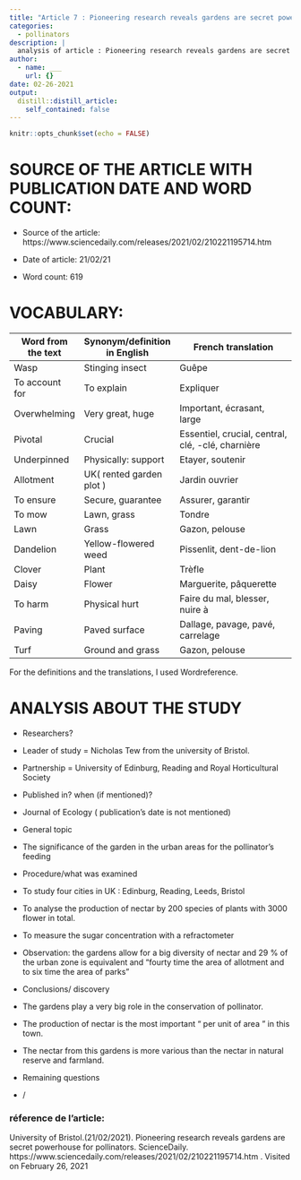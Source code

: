 ```yaml
---
title: "Article 7 : Pioneering research reveals gardens are secret powerhouse for pollinators"
categories:
  - pollinators
description: |
  analysis of article : Pioneering research reveals gardens are secret powerhouse for pollinators
author:
  - name: ___
    url: {}
date: 02-26-2021
output:
  distill::distill_article:
    self_contained: false
---
```


```r
knitr::opts_chunk$set(echo = FALSE)
```

# SOURCE OF THE ARTICLE WITH PUBLICATION DATE AND WORD COUNT: 

* Source of the article: https://www.sciencedaily.com/releases/2021/02/210221195714.htm 

* Date of article: 21/02/21

* Word count: 619

# VOCABULARY:

| **Word from the text** | **Synonym/definition in English** | **French translation**                            |
|------------------------|-----------------------------------|---------------------------------------------------|
| Wasp                   | Stinging insect                   | Guêpe                                             |
| To account for         | To explain                        | Expliquer                                         |
| Overwhelming           | Very great, huge                  | Important, écrasant, large                        |
| Pivotal                | Crucial                           | Essentiel, crucial, central, clé, -clé, charnière |
| Underpinned            | Physically: support               | Etayer, soutenir                                  |
| Allotment              | UK( rented garden plot )          | Jardin ouvrier                                    |
| To ensure              | Secure, guarantee                 | Assurer, garantir                                 |
| To mow                 | Lawn, grass                       | Tondre                                            |
| Lawn                   | Grass                             | Gazon, pelouse                                    |
| Dandelion              | Yellow-flowered weed              | Pissenlit, dent-de-lion                           |
| Clover                 | Plant                             | Trèfle                                            |
| Daisy                  | Flower                            | Marguerite, pâquerette                            |
| To harm                | Physical hurt                     | Faire du mal, blesser, nuire à                    |
| Paving                 | Paved surface                     | Dallage, pavage, pavé, carrelage                  |
| Turf                   | Ground and grass                  | Gazon, pelouse                                    |

For the definitions and the translations, I used Wordreference.

# ANALYSIS ABOUT THE STUDY

* Researchers?
 + Leader of study  = Nicholas Tew from the university of Bristol.
 + Partnership = University of Edinburg, Reading and Royal Horticultural Society




* Published in? when (if mentioned)? 
 + Journal of Ecology ( publication’s date is not mentioned)



* General topic
 + The significance of the garden in the urban areas for the pollinator’s feeding 



* Procedure/what was examined 
 + To study four cities in UK : Edinburg, Reading, Leeds, Bristol
 + To analyse the production of nectar by 200 species of plants with 3000 flower in total.
 + To measure the sugar concentration with a refractometer
 + Observation: the gardens allow for a big diversity of nectar and 29 % of the urban zone is equivalent and “fourty time the area of allotment and to six time the area of parks”



* Conclusions/ discovery 
 + The gardens play a very big role in the conservation of pollinator.
 + The production of nectar is the most important “ per unit of area ” in this town.
 + The nectar from this gardens is more various than the nectar in natural reserve and farmland.




* Remaining questions
 + /



### réference de l'article:

University of Bristol.(21/02/2021). Pioneering research reveals gardens are secret powerhouse for pollinators. ScienceDaily. https://www.sciencedaily.com/releases/2021/02/210221195714.htm . Visited on February 26, 2021










